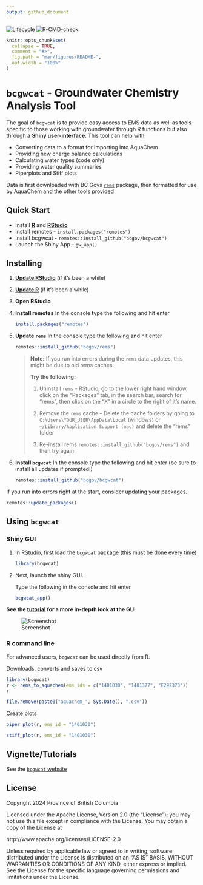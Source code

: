```yaml
---
output: github_document
---
```

<!-- badges: start -->
[![Lifecycle](https://img.shields.io/badge/Lifecycle-Maturing-007EC6)](https://github.com/bcgov/repomountie/blob/master/doc/lifecycle-badges.md)
[![R-CMD-check](https://github.com/bcgov/bcgwcat/actions/workflows/R-CMD-check.yaml/badge.svg)](https://github.com/bcgov/bcgwcat/actions/workflows/R-CMD-check.yaml)
<!-- badges: end -->

<!-- README.md is generated from README.Rmd. Please edit that file -->

```r
knitr::opts_chunk$set(
  collapse = TRUE,
  comment = "#>",
  fig.path = "man/figures/README-",
  out.width = "100%"
)
```
# `bcgwcat` - Groundwater Chemistry Analysis Tool

The goal of `bcgwcat` is to provide easy access to EMS data as well as
tools specific to those working with groundwater through R functions but
also through a **Shiny user-interface**. This tool can help with:

- Converting data to a format for importing into AquaChem
- Providing new charge balance calculations
- Calculating water types (code only)
- Providing water quality summaries
- Piperplots and Stiff plots


Data is first downloaded with BC Govs [`rems`](http://github.com/bcgov/rems) 
package, then formatted for use by AquaChem and the other tools provided

## Quick Start

- Install [**R**](https://cloud.r-project.org/) and [**RStudio**](https://rstudio.com/)
- Install remotes - `install.packages("remotes")`
- Install bcgwcat - `remotes::install_github("bcgov/bcgwcat")`
- Launch the Shiny App - `gw_app()`


## Installing

1. [**Update RStudio**](https://rstudio.com/) (if it's been a while)
2. [**Update R**](https://cloud.r-project.org/) (if it's been a while)
3. **Open RStudio**
4. **Install remotes** In the console type the following and hit enter

     ```r
     install.packages("remotes")
     ```
5. **Update `rems`** In the console type the following and hit enter

     ```r
     remotes::install_github("bcgov/rems")
     ```
     
    > **Note:** If you run into errors during the `rems` data updates, this might 
    > be due to old rems caches. 
    > 
    > **Try the following:** 
    >  1. Uninstall `rems` - RStudio, go to the lower right hand window, click 
    >     on the "Packages" tab, in the search bar, search for "rems", then 
    >     click on the "X" in a circle to the right of it's name.
    > 
    > 2. Remove the `rems` cache - Delete the cache folders by going to 
    >    `C:\Users\YOUR_USER\AppData\Local` (windows) or 
    >    `~/Library/Application Support (mac)` and delete the "rems" folder
    > 
    > 3. Re-install rems `remotes::install_github("bcgov/rems")` and 
    >    then try again

     
6. **Install `bcgwcat`** In the console type the following and hit enter 
(be sure to install all updates if prompted!)
  
    ```r
    remotes::install_github("bcgov/bcgwcat")
    ```

If you run into errors right at the start, consider updating your packages.

```r
remotes::update_packages()
```

  
## Using `bcgwcat`

### Shiny GUI

1. In RStudio, first load the `bcgwcat` package (this must be done every time)

    ```r
    library(bcgwcat)
    ```

2. Next, launch the shiny GUI. 

    Type the following in the console and hit enter

    ```r
    bcgwcat_app()
    ```
    
**See the [tutorial](https://bcgov.github.io/bcgwcat/articles/bcgwcat.html) for a more in-depth look at the GUI**

![Screenshot](figures/up-to-date.png)


### R command line

For advanced users, `bcgwcat` can be used directly from R.

Downloads, converts and saves to csv
 
```r
library(bcgwcat)
r <- rems_to_aquachem(ems_ids = c("1401030", "1401377", "E292373"))
r
```

```r
file.remove(paste0("aquachem_", Sys.Date(), ".csv"))
```

Create plots

```r
piper_plot(r, ems_id = "1401030")
```

```r
stiff_plot(r, ems_id = "1401030")
```


## Vignette/Tutorials

See the [`bcgwcat` website](https://bcgov.github.io/bcgwcat)

## License

Copyright 2024 Province of British Columbia

Licensed under the Apache License, Version 2.0 (the "License");
you may not use this file except in compliance with the License.
You may obtain a copy of the License at

http://www.apache.org/licenses/LICENSE-2.0

Unless required by applicable law or agreed to in writing, software
distributed under the License is distributed on an "AS IS" BASIS,
WITHOUT WARRANTIES OR CONDITIONS OF ANY KIND, either express or implied.
See the License for the specific language governing permissions and
limitations under the License.